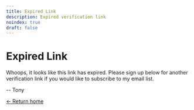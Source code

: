 ```yaml
---
title: Expired Link
description: Expired verification link
noindex: true
draft: false
---
```


# Expired Link

Whoops, it looks like this link has expired. Please sign up below for another
verification link if you would like to subscribe to my email list.

-- Tony

[&larr; Return home](/)
